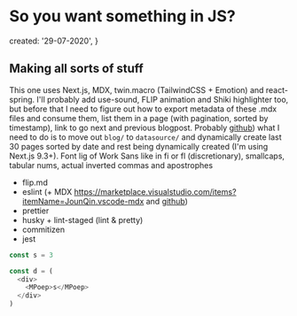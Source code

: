 # So you want something in JS?

  created: '29-07-2020',
}

## Making all sorts of stuff

This one uses Next.js, MDX, twin.macro (TailwindCSS + Emotion) and react-spring. I'll probably add use-sound, FLIP animation and Shiki highlighter too, but before that I need to figure out how to export metadata of these .mdx files and consume them, list them in a page (with pagination, sorted by timestamp), link to go next and previous blogpost. Probably [github](https://github.com/mdx-js/eslint-mdx)) what I need to do is to move out `blog/` to `datasource/` and dynamically create last 30 pages sorted by date and rest being dynamically created (I'm using Next.js 9.3+). Font lig of Work Sans like in fi or fl (discretionary), smallcaps, tabular nums, actual inverted commas and apostrophes

- flip.md
- eslint (+ MDX https://marketplace.visualstudio.com/items?itemName=JounQin.vscode-mdx and [github](https://github.com/mdx-js/eslint-mdx))
- prettier
- husky + lint-staged (lint & pretty)
- commitizen
- jest

```js
const s = 3

const d = (
  <div>
    <MPoep>s</MPoep>
  </div>
)
```
